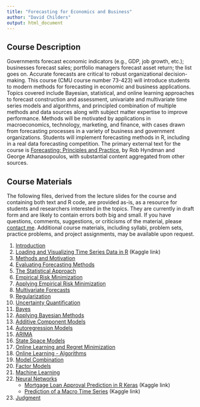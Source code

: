 ```yaml
---
title: "Forecasting for Economics and Business"
author: "David Childers"
output: html_document
---
```


## Course Description

Governments forecast economic indicators (e.g., GDP, job growth, etc.); businesses forecast sales; portfolio managers forecast asset return; the list goes on. Accurate forecasts are critical to robust organizational decision-making. This course (CMU course number 73-423) will introduce students to modern methods for forecasting in economic and business applications. Topics covered include Bayesian, statistical, and online learning approaches to forecast construction and assessment, univariate and multivariate time series models and algorithms, and principled combination of multiple methods and data sources along with subject matter expertise to improve performance. Methods will be motivated by applications in macroeconomics, technology, marketing, and finance, with cases drawn from forecasting processes in a variety of business and government organizations. Students will implement forecasting methods in R, including in a real data forecasting competition. The primary external text for the course is [Forecasting: Principles and Practice](https://otexts.com/fpp2/), by Rob Hyndman and George Athanasopoulos, with substantial content aggregated from other sources.

## Course Materials

The following files, derived from the lecture slides for the course and containing both text and R code, are provided as-is, as a resource for students and researchers interested in the topics. They are currently in draft form and are likely to contain errors both big and small. If you have questions, comments, suggestions, or criticisms of the material, please [contact me](mailto:dchilder@andrew.cmu.edu). Additional course materials, including syllabi, problem sets, practice problems, and project assignments, may be available upon request.


1. [Introduction](Forecasting/Intro.html)
2. [Loading and Visualizing Time Series Data in R](https://www.kaggle.com/davidchilders/loading-and-visualizing-time-series-data-in-r) (Kaggle link)
3. [Methods and Motivation](Forecasting/Methods.html)
4. [Evaluating Forecasting Methods](Forecasting/Evaluation.html)
5. [The Statistical Approach](Forecasting/StatisticalApproach.html)
6. [Empirical Risk Minimization](Forecasting/ERM.html)
7. [Applying Empirical Risk Minimization](Forecasting/ApplyingERM.html)
8. [Multivariate Forecasts](Forecasting/MultivariateForecasts.html)
9. [Regularization](Forecasting/Regularization.html)
10. [Uncertainty Quantification](Forecasting/Uncertainty.html)
11. [Bayes](Forecasting/Bayes.html)
12. [Applying Bayesian Methods](Forecasting/AppliedBayes.html)
13. [Additive Component Models](Forecasting/AdditiveModels.html)
14. [Autoregression Models](Forecasting/Autoregression.html)
15. [ARIMA](Forecasting/ARIMA.html)
16. [State Space Models](Forecasting/StateSpace.html)
17. [Online Learning and Regret Minimization](Forecasting/OnlineLearning.html)
18. [Online Learning - Algorithms](Forecasting/OnlineAlgorithms.html)
19. [Model Combination](Forecasting/ModelCombination.html)
20. [Factor Models](Forecasting/FactorModels.html)
21. [Machine Learning](Forecasting/MachineLearning.html)
22. [Neural Networks](Forecasting/NeuralNetworks.html)
    - [Mortgage Loan Approval Prediction in R Keras](https://www.kaggle.com/davidchilders/mortgage-loan-approval-prediction-in-r-keras/) (Kaggle link)
    - [Prediction of a Macro Time Series](https://www.kaggle.com/davidchilders/time-series-prediction-in-r-keras/) (Kaggle link)
23. [Judgment](Forecasting/Judgment.html)
 

